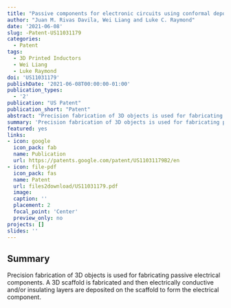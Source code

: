 ```yaml
---
title: "Passive components for electronic circuits using conformal deposition on a scaffold"
author: "Juan M. Rivas Davila, Wei Liang and Luke C. Raymond"
date: '2021-06-08'
slug: -Patent-US11031179
categories:
  - Patent
tags: 
  - 3D Printed Inductors
  - Wei Liang
  - Luke Raymond
doi: 'US11031179'
publishDate: '2021-06-08T00:00:00-01:00'
publication_types:
  - '2'
publication: "US Patent"
publication_short: "Patent"
abstract: "Precision fabrication of 3D objects is used for fabricating passive electrical components. A 3D scaffold is fabricated and then electrically conductive and/or insulating layers are deposited on the scaffold to form the electrical component."
summary: 'Precision fabrication of 3D objects is used for fabricating passive electrical components. A 3D scaffold is fabricated and then electrically conductive and/or insulating layers are deposited on the scaffold to form the electrical component.'
featured: yes
links:
- icon: google
  icon_pack: fab
  name: Publication
  url: https://patents.google.com/patent/US11031179B2/en
- icon: file-pdf
  icon_pack: fas
  name: Patent
  url: files2download/US11031179.pdf
  image:
  caption: ''
  placement: 2
  focal_point: 'Center'
  preview_only: no
projects: []
slides: ''
---
```


## Summary

Precision fabrication of 3D objects is used for fabricating passive electrical components. A 3D scaffold is fabricated and then electrically conductive and/or insulating layers are deposited on the scaffold to form the electrical component.
